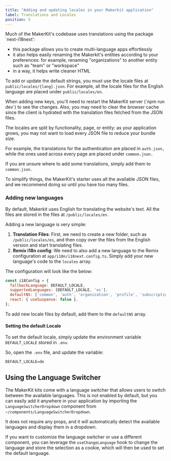 ```yaml
---
title: "Adding and updating locales in your Makerkit application"
label: Translations and Locales
position: 5
---
```


Much of the MakerKit's codebase uses translations using the package `next-i18next':

- this package allows you to create multi-language apps effortlessly
- it also helps easily renaming the Makerkit's entities according to your preferences: for example, renaming "organizations" to another entity such as "team" or "workspace"
- in a way, it helps write cleaner HTML

To add or update the default strings, you must use the locale files at `public/locales/{lang}.json`. For example, all the locale files for the English language are placed under `public/locales/en`.

<Alert type='warn'>
  When adding new keys, you'll need to restart the MakerKit server (`npm run dev`) to see the changes. Also, you may need to clear the browser cache since the client is hydrated with the translation files fetched from the JSON files.
</Alert>

The locales are split by functionality, page, or entity: as your application grows, you may not want to load every JSON file to reduce your bundle size.

For example, the translations for the authentication are placed in `auth.json,` while the ones used across every page are placed under `common.json.`

If you are unsure where to add some translations, simply add them to `common.json`.

<Alert type='info'>
  To simplify things, the MakerKit's starter uses all the available JSON files, and we recommend doing so until you have too many files.
</Alert>

### Adding new languages

By default, Makerkit uses English for translating the website's text. All the files are stored in the files at `/public/locales/en`.

Adding a new language is very simple:
1. **Translation Files**: First, we need to create a new folder, such as `/public/locales/es`, and then copy over the files from the English version and start translating files.
2. **Remix i18n config**: We need to also add a new language to the Remix configuration at `app/i18n/i18next.config.ts`. Simply add your new language's code to the `locales` array.

The configuration will look like the below:

```js title="app/i18n/i18next.config.ts"
const i18Config = {
  fallbackLanguage: DEFAULT_LOCALE,
  supportedLanguages: [DEFAULT_LOCALE, 'es'],
  defaultNS: ['common', 'auth', 'organization', 'profile', 'subscription'],
  react: { useSuspense: false },
};
```

To add new locale files by default, add them to the `defaultNS` array.

#### Setting the default Locale

To set the default locale, simply update the environment variable `DEFAULT_LOCALE` stored in `.env`.

So, open the `.env` file, and update the variable:

```txt title=".env"
DEFAULT_LOCALE=de
```

## Using the Language Switcher

The MakerKit kits come with a language switcher that allows users to switch between the available languages. This is not enabled by default, but you can easily add it anywhere in your application by importing the `LanguageSwitcherDropdown` component from `~/components/LanguageSwitcherDropdown`. 

It does not require any props, and it will automatically detect the available languages and display them in a dropdown.

If you want to customize the language switcher or use a different component, you can leverage the `useChangeLanguage` hook to change the language and store the selection as a cookie, which will then be used to set the default language.